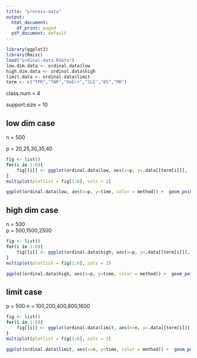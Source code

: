 ```yaml
---
title: "process-data"
output:
  html_document:
    df_print: paged
  pdf_document: default
---
```

```r
library(ggplot2)
library(Rmisc)
load("ordinal-data.Rdata")
low.dim.data <- ordinal.data$low
high.dim.data <- ordinal.data$high
limit.data <- ordinal.data$limit
term <- c("TPR","TNR","ReErr","SLE","BS","MR")
```

class.num = 4

support.size = 10

## low dim case

n = 500 

p = 20,25,30,35,40
```r
fig <- list()
for(i in 1:6){
    fig[[i]] <- ggplot(ordinal.data$low, aes(x=p, y=.data[[term[i]]], fill = method)) +  geom_boxplot()
}
multiplot(plotlist = fig[1:6], cols = 2)
```

```r
ggplot(ordinal.data$low, aes(x=p, y=time, color = method)) +  geom_point() + geom_smooth(method="lm",se=FALSE)
```

## high dim case

n = 500  
p = 500,1500,2500

```r
fig <- list()
for(i in 1:6){
    fig[[i]] <- ggplot(ordinal.data$high, aes(x=p, y=.data[[term[i]]], fill = method)) +  geom_boxplot()
}
multiplot(plotlist = fig[1:6], cols = 2)
```

```r
ggplot(ordinal.data$high, aes(x=p, y=time, color = method)) +  geom_point() + stat_smooth(formula = time~as.numeric(p),method="lm")
```

## limit case

p = 500 
n = 100,200,400,800,1600

```r
fig <- list()
for(i in 1:6){
    fig[[i]] <- ggplot(ordinal.data$limit, aes(x=n, y=.data[[term[i]]], fill = method)) +  geom_boxplot()
}
multiplot(plotlist = fig[1:6], cols = 2)
```

```r
ggplot(ordinal.data$limit, aes(x=n, y=time, color = method)) +  geom_point() + stat_smooth(formula = time~as.numeric(n),method="lm")
```
